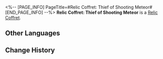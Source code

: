 <%-- [PAGE_INFO]
PageTitle=#Relic Coffret: Thief of Shooting Meteor#
[END_PAGE_INFO] --%>
{{Item Infobox
|id          = 71010
|image       = Item Relic Coffret- Thief of Shooting Meteor.png
|type        = Relic Coffret
|invCategory = Valuables
|rarity      = 5
|effect      = 
|description = A device used to collect and restore the Lightdust in the Fragmentum to its original form. Use this to obtain a random 5-star relic from the Thief of Shooting Meteor set.
}}
{{Description|You never know what's in the box until you open it.<br /><br />''"So it's essentially like buying a lottery ticket?"<br />"At least we don't need to worry about finding a cat that is both dead and alive."''}}
'''Relic Coffret: Thief of Shooting Meteor''' is a [[Relic Coffret]].

==Other Languages==
{{Other Languages
|en   = Relic Coffret: Thief of Shooting Meteor
|zhs  = 遗器铸盒：流星追迹的怪盗
|zht  = 遺器鑄盒：流星追跡的怪盜
|ja   = 遺物ボックス：流星の跡を追う怪盗
|ko   = 유물 주조함: 유성을 쫓는 괴도
|es   = Cofre de artefactos: Ladrón del rastro meteórico
|fr   = Coffret à relique&nbsp;: Voleur de météorite filante
|ru   = Сундук с Реликвиями: Вор падающего метеора
|th   = กล่องรีลิกส์: Thief of Shooting Meteor
|vi   = Hộp Đúc Di Vật: Kẻ Cướp Vệt Sao Băng
|de   = Reliktkästchen: Dieb des fallenden Meteors
|id   = Relic Coffret: Thief of Shooting Meteor
|pt   = Cofre de Relíquia: Ladrão da Chuva de Meteoros
}}

==Change History==
{{Change History|1.0}}